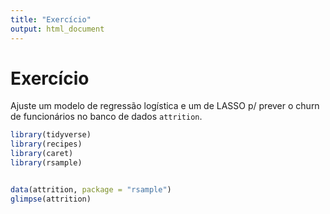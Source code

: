```yaml
---
title: "Exercício"
output: html_document
---
```


# Exercício

Ajuste um modelo de regressão logística e um de LASSO p/ prever o churn de funcionários no banco de dados `attrition`.

```r
library(tidyverse)
library(recipes)
library(caret)
library(rsample)


data(attrition, package = "rsample")
glimpse(attrition)
```

```r

```